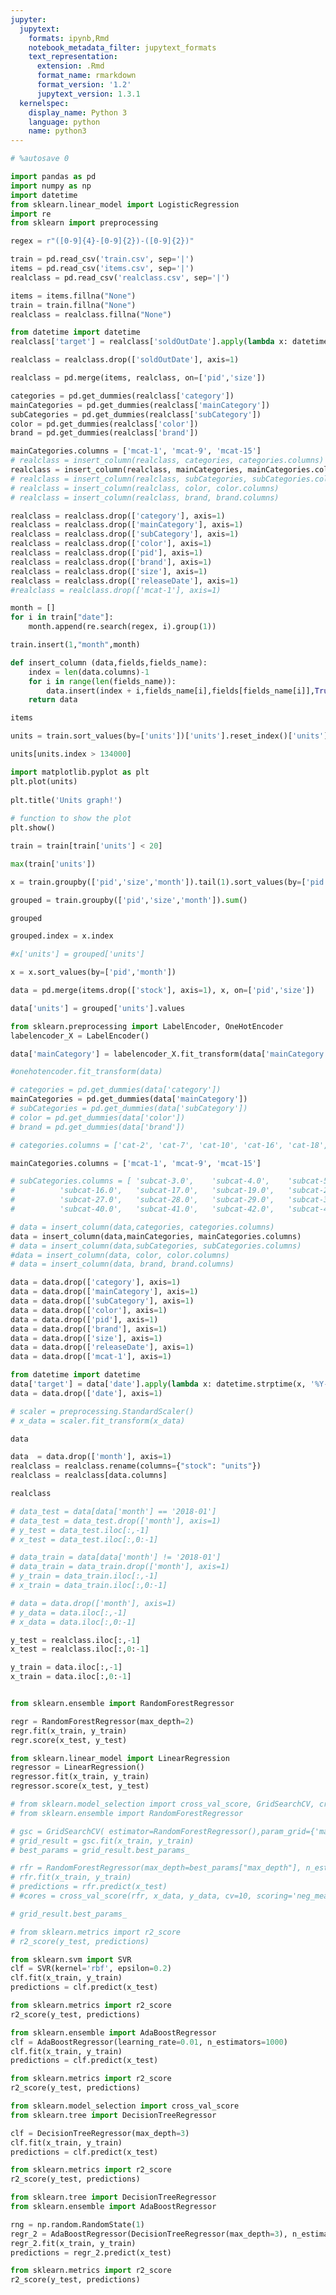 ```yaml
---
jupyter:
  jupytext:
    formats: ipynb,Rmd
    notebook_metadata_filter: jupytext_formats
    text_representation:
      extension: .Rmd
      format_name: rmarkdown
      format_version: '1.2'
      jupytext_version: 1.3.1
  kernelspec:
    display_name: Python 3
    language: python
    name: python3
---
```


```python
# %autosave 0
```

```python
import pandas as pd
import numpy as np
import datetime
from sklearn.linear_model import LogisticRegression
import re
from sklearn import preprocessing

regex = r"([0-9]{4}-[0-9]{2})-([0-9]{2})"
```

```python
train = pd.read_csv('train.csv', sep='|')
items = pd.read_csv('items.csv', sep='|')
realclass = pd.read_csv('realclass.csv', sep='|')

items = items.fillna("None")
train = train.fillna("None")
realclass = realclass.fillna("None")
```

```python
from datetime import datetime
realclass['target'] = realclass['soldOutDate'].apply(lambda x: datetime.strptime(x, '%Y-%m-%d').day)
```

```python
realclass = realclass.drop(['soldOutDate'], axis=1)
```

```python
realclass = pd.merge(items, realclass, on=['pid','size'])
```

```python
categories = pd.get_dummies(realclass['category'])
mainCategories = pd.get_dummies(realclass['mainCategory'])
subCategories = pd.get_dummies(realclass['subCategory'])
color = pd.get_dummies(realclass['color'])
brand = pd.get_dummies(realclass['brand'])
```

```python
mainCategories.columns = ['mcat-1', 'mcat-9', 'mcat-15']
# realclass = insert_column(realclass, categories, categories.columns)
realclass = insert_column(realclass, mainCategories, mainCategories.columns)
# realclass = insert_column(realclass, subCategories, subCategories.columns)
# realclass = insert_column(realclass, color, color.columns)
# realclass = insert_column(realclass, brand, brand.columns)
```

```python
realclass = realclass.drop(['category'], axis=1)
realclass = realclass.drop(['mainCategory'], axis=1)
realclass = realclass.drop(['subCategory'], axis=1)
realclass = realclass.drop(['color'], axis=1)
realclass = realclass.drop(['pid'], axis=1)
realclass = realclass.drop(['brand'], axis=1)
realclass = realclass.drop(['size'], axis=1)
realclass = realclass.drop(['releaseDate'], axis=1)
#realclass = realclass.drop(['mcat-1'], axis=1)
```

```python
month = []
for i in train["date"]:
    month.append(re.search(regex, i).group(1))
```

```python
train.insert(1,"month",month)
```

```python
def insert_column (data,fields,fields_name):
    index = len(data.columns)-1
    for i in range(len(fields_name)):
        data.insert(index + i,fields_name[i],fields[fields_name[i]],True)
    return data
```

```python
items
```

```python
units = train.sort_values(by=['units'])['units'].reset_index()['units']
```

```python
units[units.index > 134000]
```

```python
import matplotlib.pyplot as plt 
plt.plot(units) 
   
plt.title('Units graph!') 
  
# function to show the plot 
plt.show() 
```

```python
train = train[train['units'] < 20]
```

```python
max(train['units'])
```

```python
x = train.groupby(['pid','size','month']).tail(1).sort_values(by=['pid']).drop(['units'], axis=1)
```

```python
grouped = train.groupby(['pid','size','month']).sum()
```

```python
grouped
```

```python
grouped.index = x.index
```

```python
#x['units'] = grouped['units']
```

```python
x = x.sort_values(by=['pid','month'])
```

```python
data = pd.merge(items.drop(['stock'], axis=1), x, on=['pid','size'])
```

```python
data['units'] = grouped['units'].values
```

```python
from sklearn.preprocessing import LabelEncoder, OneHotEncoder
labelencoder_X = LabelEncoder()

data['mainCategory'] = labelencoder_X.fit_transform(data['mainCategory'])
```

```python
#onehotencoder.fit_transform(data)
```

```python
# categories = pd.get_dummies(data['category'])
mainCategories = pd.get_dummies(data['mainCategory'])
# subCategories = pd.get_dummies(data['subCategory'])
# color = pd.get_dummies(data['color'])
# brand = pd.get_dummies(data['brand'])
```

```python
# categories.columns = ['cat-2', 'cat-7', 'cat-10', 'cat-16', 'cat-18', 'cat-24', 'cat-30', 'cat-33', 'cat-36', 'cat-37']

mainCategories.columns = ['mcat-1', 'mcat-9', 'mcat-15']

# subCategories.columns = [ 'subcat-3.0',    'subcat-4.0',    'subcat-5.0',    'subcat-6.0',    'subcat-8.0',   'subcat-11.0',   'subcat-12.0',   'subcat-13.0',   'subcat-14.0',
#          'subcat-16.0',   'subcat-17.0',   'subcat-19.0',   'subcat-20.0',   'subcat-21.0',   'subcat-22.0',   'subcat-23.0',   'subcat-25.0',   'subcat-26.0',
#          'subcat-27.0',   'subcat-28.0',   'subcat-29.0',   'subcat-31.0',   'subcat-32.0',   'subcat-34.0',   'subcat-35.0',   'subcat-38.0',   'subcat-39.0',
#          'subcat-40.0',   'subcat-41.0',   'subcat-42.0',   'subcat-43.0',   'subcat-44.0', 'subcat-None']
```

```python
# data = insert_column(data,categories, categories.columns)
data = insert_column(data,mainCategories, mainCategories.columns)
# data = insert_column(data,subCategories, subCategories.columns)
#data = insert_column(data, color, color.columns)
# data = insert_column(data, brand, brand.columns)
```

```python
data = data.drop(['category'], axis=1)
data = data.drop(['mainCategory'], axis=1)
data = data.drop(['subCategory'], axis=1)
data = data.drop(['color'], axis=1)
data = data.drop(['pid'], axis=1)
data = data.drop(['brand'], axis=1)
data = data.drop(['size'], axis=1)
data = data.drop(['releaseDate'], axis=1)
data = data.drop(['mcat-1'], axis=1)
```

```python
from datetime import datetime
data['target'] = data['date'].apply(lambda x: datetime.strptime(x, '%Y-%m-%d').day)
data = data.drop(['date'], axis=1)
```

```python
# scaler = preprocessing.StandardScaler()
# x_data = scaler.fit_transform(x_data)
```

```python
data
```

```python
data  = data.drop(['month'], axis=1)
realclass = realclass.rename(columns={"stock": "units"})
realclass = realclass[data.columns]
```

```python
realclass
```

```python
# data_test = data[data['month'] == '2018-01']
# data_test = data_test.drop(['month'], axis=1)
# y_test = data_test.iloc[:,-1]
# x_test = data_test.iloc[:,0:-1]

# data_train = data[data['month'] != '2018-01']
# data_train = data_train.drop(['month'], axis=1)
# y_train = data_train.iloc[:,-1]
# x_train = data_train.iloc[:,0:-1]

# data = data.drop(['month'], axis=1)
# y_data = data.iloc[:,-1]
# x_data = data.iloc[:,0:-1]
```

```python
y_test = realclass.iloc[:,-1]
x_test = realclass.iloc[:,0:-1]

y_train = data.iloc[:,-1]
x_train = data.iloc[:,0:-1]
```

```python

```

```python
from sklearn.ensemble import RandomForestRegressor

regr = RandomForestRegressor(max_depth=2)
regr.fit(x_train, y_train)
regr.score(x_test, y_test)
```

```python
from sklearn.linear_model import LinearRegression
regressor = LinearRegression()
regressor.fit(x_train, y_train)
regressor.score(x_test, y_test)
```

```python
# from sklearn.model_selection import cross_val_score, GridSearchCV, cross_val_predict
# from sklearn.ensemble import RandomForestRegressor

# gsc = GridSearchCV( estimator=RandomForestRegressor(),param_grid={'max_depth': range(2,7),'n_estimators': (10, 50, 100, 500, 750, 1000),},cv=10, scoring='neg_mean_squared_error', verbose=0, n_jobs=-1)
# grid_result = gsc.fit(x_train, y_train)
# best_params = grid_result.best_params_
```

```python
# rfr = RandomForestRegressor(max_depth=best_params["max_depth"], n_estimators=best_params["n_estimators"],random_state=False, verbose=False)
# rfr.fit(x_train, y_train)
# predictions = rfr.predict(x_test)
# #cores = cross_val_score(rfr, x_data, y_data, cv=10, scoring='neg_mean_absolute_error')
```

```python
# grid_result.best_params_
```

```python
# from sklearn.metrics import r2_score
# r2_score(y_test, predictions)
```

```python
from sklearn.svm import SVR
clf = SVR(kernel='rbf', epsilon=0.2)
clf.fit(x_train, y_train)
predictions = clf.predict(x_test)
```

```python
from sklearn.metrics import r2_score
r2_score(y_test, predictions)
```

```python
from sklearn.ensemble import AdaBoostRegressor
clf = AdaBoostRegressor(learning_rate=0.01, n_estimators=1000)
clf.fit(x_train, y_train)
predictions = clf.predict(x_test)
```

```python
from sklearn.metrics import r2_score
r2_score(y_test, predictions)
```

```python
from sklearn.model_selection import cross_val_score
from sklearn.tree import DecisionTreeRegressor

clf = DecisionTreeRegressor(max_depth=3)
clf.fit(x_train, y_train)
predictions = clf.predict(x_test)
```

```python
from sklearn.metrics import r2_score
r2_score(y_test, predictions)
```

```python
from sklearn.tree import DecisionTreeRegressor
from sklearn.ensemble import AdaBoostRegressor

rng = np.random.RandomState(1)
regr_2 = AdaBoostRegressor(DecisionTreeRegressor(max_depth=3), n_estimators=1000, random_state=rng)
regr_2.fit(x_train, y_train)
predictions = regr_2.predict(x_test)
```

```python
from sklearn.metrics import r2_score
r2_score(y_test, predictions)
```

```python

```
